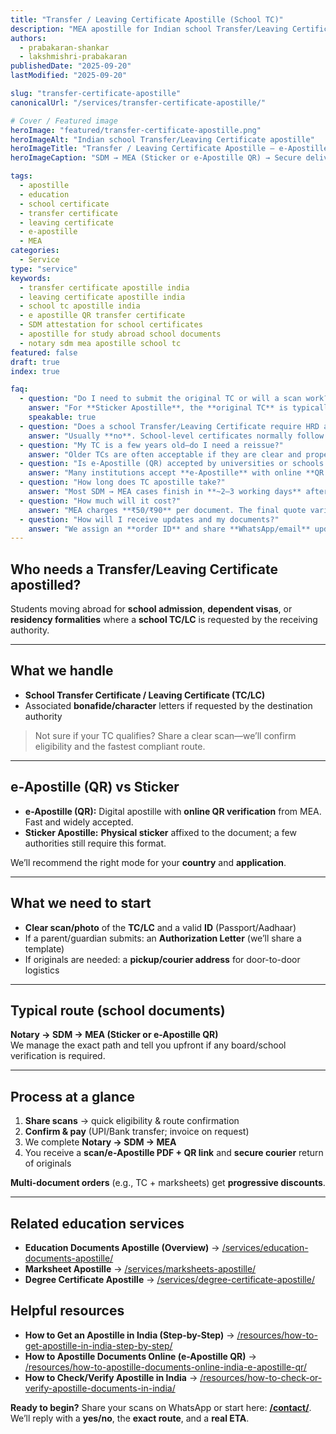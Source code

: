```yaml
---
title: "Transfer / Leaving Certificate Apostille (School TC)"
description: "MEA apostille for Indian school Transfer/Leaving Certificates (TC) — eligibility, SDM route vs e-Apostille (QR), timelines, and how to start."
authors:
  - prabakaran-shankar
  - lakshmishri-prabakaran
publishedDate: "2025-09-20"
lastModified: "2025-09-20"

slug: "transfer-certificate-apostille"
canonicalUrl: "/services/transfer-certificate-apostille/"

# Cover / Featured image
heroImage: "featured/transfer-certificate-apostille.png"
heroImageAlt: "Indian school Transfer/Leaving Certificate apostille"
heroImageTitle: "Transfer / Leaving Certificate Apostille — e-Apostille (QR) & Sticker"
heroImageCaption: "SDM → MEA (Sticker or e-Apostille QR) → Secure delivery"

tags:
  - apostille
  - education
  - school certificate
  - transfer certificate
  - leaving certificate
  - e-apostille
  - MEA
categories:
  - Service
type: "service"
keywords:
  - transfer certificate apostille india
  - leaving certificate apostille india
  - school tc apostille india
  - e apostille QR transfer certificate
  - SDM attestation for school certificates
  - apostille for study abroad school documents
  - notary sdm mea apostille school tc
featured: false
draft: true
index: true

faq:
  - question: "Do I need to submit the original TC or will a scan work?"
    answer: "For **Sticker Apostille**, the **original TC** is typically required. For **e-Apostille (QR)**, good **scans** may be acceptable in many cases. We’ll confirm eligibility after reviewing your document."
    speakable: true
  - question: "Does a school Transfer/Leaving Certificate require HRD attestation?"
    answer: "Usually **no**. School-level certificates normally follow **Notary → SDM → MEA**. If a specific authority requires a different path, we’ll advise before payment."
  - question: "My TC is a few years old—do I need a reissue?"
    answer: "Older TCs are often acceptable if they are clear and properly signed/stamped. Some destinations prefer recent reissues—share a scan and we’ll confirm."
  - question: "Is e-Apostille (QR) accepted by universities or schools abroad?"
    answer: "Many institutions accept **e-Apostille** with online **QR verification**. A few still insist on the **physical sticker**. We’ll recommend the right mode for your destination."
  - question: "How long does TC apostille take?"
    answer: "Most SDM → MEA cases finish in **~2–3 working days** after acceptance. If extra verification is needed, we’ll share a realistic ETA up front."
  - question: "How much will it cost?"
    answer: "MEA charges **₹50/₹90** per document. The final quote varies with **Notary/SDM** steps and logistics. Most providers quote **~₹1,500–₹3,000**/document. **Multi-document orders get progressive discounts.**"
  - question: "How will I receive updates and my documents?"
    answer: "We assign an **order ID** and share **WhatsApp/email** updates. You’ll receive a **scan** or **e-Apostille PDF + verification link**, and **secure courier** return of originals."
---
```


## Who needs a Transfer/Leaving Certificate apostilled?
Students moving abroad for **school admission**, **dependent visas**, or **residency formalities** where a **school TC/LC** is requested by the receiving authority.

---

## What we handle
- **School Transfer Certificate / Leaving Certificate (TC/LC)**
- Associated **bonafide/character** letters if requested by the destination authority

> Not sure if your TC qualifies? Share a clear scan—we’ll confirm eligibility and the fastest compliant route.

---

## e-Apostille (QR) vs Sticker
- **e-Apostille (QR):** Digital apostille with **online QR verification** from MEA. Fast and widely accepted.  
- **Sticker Apostille:** **Physical sticker** affixed to the document; a few authorities still require this format.

We’ll recommend the right mode for your **country** and **application**.

---

## What we need to start
- **Clear scan/photo** of the **TC/LC** and a valid **ID** (Passport/Aadhaar)  
- If a parent/guardian submits: an **Authorization Letter** (we’ll share a template)  
- If originals are needed: a **pickup/courier address** for door-to-door logistics

---

## Typical route (school documents)
**Notary → SDM → MEA (Sticker or e-Apostille QR)**  
We manage the exact path and tell you upfront if any board/school verification is required.

---

## Process at a glance
1. **Share scans** → quick eligibility & route confirmation  
2. **Confirm & pay** (UPI/Bank transfer; invoice on request)  
3. We complete **Notary → SDM → MEA**  
4. You receive a **scan/e-Apostille PDF + QR link** and **secure courier** return of originals

**Multi-document orders** (e.g., TC + marksheets) get **progressive discounts**.

---

## Related education services
- **Education Documents Apostille (Overview)** → [/services/education-documents-apostille/](/services/education-documents-apostille/)  
- **Marksheet Apostille** → [/services/marksheets-apostille/](/services/marksheets-apostille/)  
- **Degree Certificate Apostille** → [/services/degree-certificate-apostille/](/services/degree-certificate-apostille/)

## Helpful resources
- **How to Get an Apostille in India (Step-by-Step)** → [/resources/how-to-get-apostille-in-india-step-by-step/](/resources/how-to-get-apostille-in-india-step-by-step/)  
- **How to Apostille Documents Online (e-Apostille QR)** → [/resources/how-to-apostille-documents-online-india-e-apostille-qr/](/resources/how-to-apostille-documents-online-india-e-apostille-qr/)  
- **How to Check/Verify Apostille in India** → [/resources/how-to-check-or-verify-apostille-documents-in-india/](/resources/how-to-check-or-verify-apostille-documents-in-india/)

**Ready to begin?** Share your scans on WhatsApp or start here: **[/contact/](/contact/)**.  
We’ll reply with a **yes/no**, the **exact route**, and a **real ETA**.
